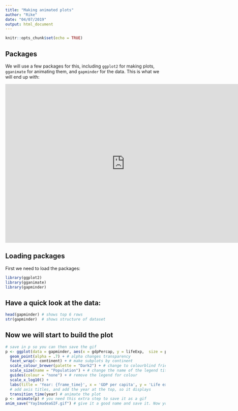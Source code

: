 ```yaml
---
title: "Making animated plots"
author: "Rike"
date: "04/07/2019"
output: html_document
---
```


```r
knitr::opts_chunk$set(echo = TRUE)
```

## Packages

We will use a few packages for this, including `ggplot2` for making plots, `gganimate` for animating them, and `gapminder` for the data. This is what we will end up with:

<iframe src="https://jkrward.rstudio.cloud/f55208021f4645209a4c304d3a0d0809/file_show?path=%2Fcloud%2Fproject%2FTutorial%2FYayImadeaGIF.gif" width="750" height="500" frameBorder="0" class="giphy-embed" allowFullScreen></iframe>

<!-- ![](https://jkrward.rstudio.cloud/f55208021f4645209a4c304d3a0d0809/file_show?path=%2Fcloud%2Fproject%2FTutorial%2FYayImadeaGIF.gif) -->

## Loading packages

First we need to load the packages:

```r
library(ggplot2)
library(gganimate)
library(gapminder)
```

## Have a quick look at the data:

```r
head(gapminder) # shows top 6 rows
str(gapminder)  # shows structure of dataset
```


## Now we will start to build the plot

```r
# save in p so you can then save the gif
p <- ggplot(data = gapminder, aes(x = gdpPercap, y = lifeExp,  size = pop, colour = continent)) +
  geom_point(alpha = .7) + # alpha changes transparency
  facet_wrap(~ continent) + # make subplots by continent
  scale_colour_brewer(palette = "Dark2") + # change to colourblind friendly colours
  scale_size(name = "Population") + # change the name of the legend title
  guides(colour = "none") + # remove the legend for colour
  scale_x_log10() + 
  labs(title = 'Year: {frame_time}', x = 'GDP per capita', y = 'Life expectancy') +
  # add axis titles, and add the year at the top, so it displays
  transition_time(year) # animate the plot
p <- animate(p) # you need this extra step to save it as a gif
anim_save("YayImadeaGIF.gif") # give it a good name and save it. Now you can tweet your gif :)
```

